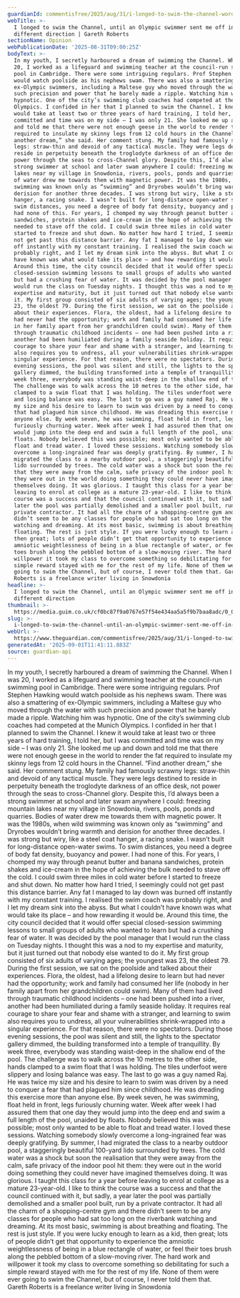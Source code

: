 ```yaml
---
guardianId: commentisfree/2025/aug/31/i-longed-to-swim-the-channel-words-that-changed-me
webTitle: >-
  I longed to swim the Channel, until an Olympic swimmer sent me off in a
  different direction | Gareth Roberts
sectionName: Opinion
webPublicationDate: '2025-08-31T09:00:25Z'
bodyText: >-
  In my youth, I secretly harboured a dream of swimming the Channel. When I was
  20, I worked as a lifeguard and swimming teacher at the council-run swimming
  pool in Cambridge. There were some intriguing regulars. Prof Stephen Hawking
  would watch poolside as his nephews swam. There was also a smattering of
  ex-Olympic swimmers, including a Maltese guy who moved through the water with
  such precision and power that he barely made a ripple. Watching him was
  hypnotic. One of the city’s swimming club coaches had competed at the Munich
  Olympics. I confided in her that I planned to swim the Channel. I knew it
  would take at least two or three years of hard training, I told her, but I was
  committed and time was on my side – I was only 21. She looked me up and down
  and told me that there were not enough geese in the world to render the fat
  required to insulate my skinny legs from 12 cold hours in the Channel. “Find
  another dream,” she said. Her comment stung. My family had famously scrawny
  legs: straw-thin and devoid of any tactical muscle. They were legs destined to
  reside in perpetuity beneath the troglodyte darkness of an office desk, not
  power through the seas to cross-Channel glory. Despite this, I’d always been a
  strong swimmer at school and later swam anywhere I could: freezing mountain
  lakes near my village in Snowdonia, rivers, pools, ponds and quarries. Bodies
  of water drew me towards them with magnetic power. It was the 1980s, when wild
  swimming was known only as “swimming” and Dryrobes wouldn’t bring warmth and
  derision for another three decades. I was strong but wiry, like a steel coat
  hanger, a racing snake. I wasn’t built for long-distance open-water swims. To
  swim distances, you need a degree of body fat density, buoyancy and power. I
  had none of this. For years, I chomped my way through peanut butter and banana
  sandwiches, protein shakes and ice-cream in the hope of achieving the bulk
  needed to stave off the cold. I could swim three miles in cold water before I
  started to freeze and shut down. No matter how hard I tried, I seemingly could
  not get past this distance barrier. Any fat I managed to lay down was burned
  off instantly with my constant training. I realised the swim coach was
  probably right, and I let my dream sink into the abyss. But what I couldn’t
  have known was what would take its place – and how rewarding it would be.
  Around this time, the city council decided that it would offer special
  closed-session swimming lessons to small groups of adults who wanted to learn
  but had a crushing fear of water. It was decided by the pool manager that I
  would run the class on Tuesday nights. I thought this was a nod to my
  expertise and maturity, but it just turned out that nobody else wanted to do
  it. My first group consisted of six adults of varying ages; the youngest was
  23, the oldest 79. During the first session, we sat on the poolside and talked
  about their experiences. Flora, the oldest, had a lifelong desire to learn but
  had never had the opportunity; work and family had consumed her life (nobody
  in her family apart from her grandchildren could swim). Many of them had lived
  through traumatic childhood incidents – one had been pushed into a river,
  another had been humiliated during a family seaside holiday. It requires real
  courage to share your fear and shame with a stranger, and learning to swim
  also requires you to undress, all your vulnerabilities shrink-wrapped into a
  singular experience. For that reason, there were no spectators. During those
  evening sessions, the pool was silent and still, the lights to the spectator
  gallery dimmed, the building transformed into a temple of tranquillity. By
  week three, everybody was standing waist-deep in the shallow end of the pool.
  The challenge was to walk across the 10 metres to the other side, hands
  clamped to a swim float that I was holding. The tiles underfoot were slippery
  and losing balance was easy. The last to go was a guy named Raj. He was twice
  my size and his desire to learn to swim was driven by a need to conquer a fear
  that had plagued him since childhood. He was dreading this exercise more than
  anyone else. By week seven, he was swimming, float held in front, legs
  furiously churning water. Week after week I had assured them that one day they
  would jump into the deep end and swim a full length of the pool, unaided by
  floats. Nobody believed this was possible; most only wanted to be able to
  float and tread water. I loved these sessions. Watching somebody slowly
  overcome a long-ingrained fear was deeply gratifying. By summer, I had
  migrated the class to a nearby outdoor pool, a staggeringly beautiful 100-yard
  lido surrounded by trees. The cold water was a shock but soon the realisation
  that they were away from the calm, safe privacy of the indoor pool hit them:
  they were out in the world doing something they could never have imagined
  themselves doing. It was glorious. I taught this class for a year before
  leaving to enrol at college as a mature 23-year-old. I like to think the
  course was a success and that the council continued with it, but sadly, a year
  later the pool was partially demolished and a smaller pool built, run by a
  private contractor. It had all the charm of a shopping-centre gym and there
  didn’t seem to be any classes for people who had sat too long on the riverbank
  watching and dreaming. At its most basic, swimming is about breathing and
  floating. The rest is just style. If you were lucky enough to learn as a kid,
  then great; lots of people didn’t get that opportunity to experience the
  amniotic weightlessness of being in a blue rectangle of water, or feel their
  toes brush along the pebbled bottom of a slow-moving river. The hard work and
  willpower it took my class to overcome something so debilitating for such a
  simple reward stayed with me for the rest of my life. None of them were ever
  going to swim the Channel, but of course, I never told them that. Gareth
  Roberts is a freelance writer living in Snowdonia
headline: >-
  I longed to swim the Channel, until an Olympic swimmer sent me off in a
  different direction
thumbnail: >-
  https://media.guim.co.uk/cf0bc87f9a0767e57f54e434aa5a5f9b7baa8adc/0_0_5000_4000/500.jpg
slug: >-
  i-longed-to-swim-the-channel-until-an-olympic-swimmer-sent-me-off-in-a-different-direction-or-gareth-roberts
webUrl: >-
  https://www.theguardian.com/commentisfree/2025/aug/31/i-longed-to-swim-the-channel-words-that-changed-me
generatedAt: '2025-09-01T11:41:11.883Z'
source: guardian-api
---
```

In my youth, I secretly harboured a dream of swimming the Channel. When I was 20, I worked as a lifeguard and swimming teacher at the council-run swimming pool in Cambridge. There were some intriguing regulars. Prof Stephen Hawking would watch poolside as his nephews swam. There was also a smattering of ex-Olympic swimmers, including a Maltese guy who moved through the water with such precision and power that he barely made a ripple. Watching him was hypnotic. One of the city’s swimming club coaches had competed at the Munich Olympics. I confided in her that I planned to swim the Channel. I knew it would take at least two or three years of hard training, I told her, but I was committed and time was on my side – I was only 21. She looked me up and down and told me that there were not enough geese in the world to render the fat required to insulate my skinny legs from 12 cold hours in the Channel. “Find another dream,” she said. Her comment stung. My family had famously scrawny legs: straw-thin and devoid of any tactical muscle. They were legs destined to reside in perpetuity beneath the troglodyte darkness of an office desk, not power through the seas to cross-Channel glory. Despite this, I’d always been a strong swimmer at school and later swam anywhere I could: freezing mountain lakes near my village in Snowdonia, rivers, pools, ponds and quarries. Bodies of water drew me towards them with magnetic power. It was the 1980s, when wild swimming was known only as “swimming” and Dryrobes wouldn’t bring warmth and derision for another three decades. I was strong but wiry, like a steel coat hanger, a racing snake. I wasn’t built for long-distance open-water swims. To swim distances, you need a degree of body fat density, buoyancy and power. I had none of this. For years, I chomped my way through peanut butter and banana sandwiches, protein shakes and ice-cream in the hope of achieving the bulk needed to stave off the cold. I could swim three miles in cold water before I started to freeze and shut down. No matter how hard I tried, I seemingly could not get past this distance barrier. Any fat I managed to lay down was burned off instantly with my constant training. I realised the swim coach was probably right, and I let my dream sink into the abyss. But what I couldn’t have known was what would take its place – and how rewarding it would be. Around this time, the city council decided that it would offer special closed-session swimming lessons to small groups of adults who wanted to learn but had a crushing fear of water. It was decided by the pool manager that I would run the class on Tuesday nights. I thought this was a nod to my expertise and maturity, but it just turned out that nobody else wanted to do it. My first group consisted of six adults of varying ages; the youngest was 23, the oldest 79. During the first session, we sat on the poolside and talked about their experiences. Flora, the oldest, had a lifelong desire to learn but had never had the opportunity; work and family had consumed her life (nobody in her family apart from her grandchildren could swim). Many of them had lived through traumatic childhood incidents – one had been pushed into a river, another had been humiliated during a family seaside holiday. It requires real courage to share your fear and shame with a stranger, and learning to swim also requires you to undress, all your vulnerabilities shrink-wrapped into a singular experience. For that reason, there were no spectators. During those evening sessions, the pool was silent and still, the lights to the spectator gallery dimmed, the building transformed into a temple of tranquillity. By week three, everybody was standing waist-deep in the shallow end of the pool. The challenge was to walk across the 10 metres to the other side, hands clamped to a swim float that I was holding. The tiles underfoot were slippery and losing balance was easy. The last to go was a guy named Raj. He was twice my size and his desire to learn to swim was driven by a need to conquer a fear that had plagued him since childhood. He was dreading this exercise more than anyone else. By week seven, he was swimming, float held in front, legs furiously churning water. Week after week I had assured them that one day they would jump into the deep end and swim a full length of the pool, unaided by floats. Nobody believed this was possible; most only wanted to be able to float and tread water. I loved these sessions. Watching somebody slowly overcome a long-ingrained fear was deeply gratifying. By summer, I had migrated the class to a nearby outdoor pool, a staggeringly beautiful 100-yard lido surrounded by trees. The cold water was a shock but soon the realisation that they were away from the calm, safe privacy of the indoor pool hit them: they were out in the world doing something they could never have imagined themselves doing. It was glorious. I taught this class for a year before leaving to enrol at college as a mature 23-year-old. I like to think the course was a success and that the council continued with it, but sadly, a year later the pool was partially demolished and a smaller pool built, run by a private contractor. It had all the charm of a shopping-centre gym and there didn’t seem to be any classes for people who had sat too long on the riverbank watching and dreaming. At its most basic, swimming is about breathing and floating. The rest is just style. If you were lucky enough to learn as a kid, then great; lots of people didn’t get that opportunity to experience the amniotic weightlessness of being in a blue rectangle of water, or feel their toes brush along the pebbled bottom of a slow-moving river. The hard work and willpower it took my class to overcome something so debilitating for such a simple reward stayed with me for the rest of my life. None of them were ever going to swim the Channel, but of course, I never told them that. Gareth Roberts is a freelance writer living in Snowdonia
